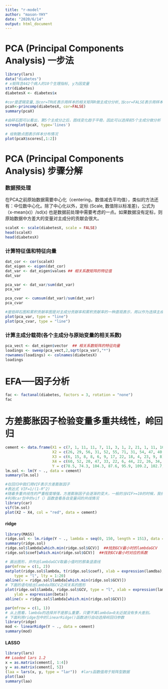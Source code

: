 ```yaml
---
title: "r-model"
author: "mason-YHY"
date: "2020/6/14"
output: html_document
---
```


PCA (Principal Components Analysis) 一步法
===========================================================
```r
library(lars)
data("diabetes")
# x矩阵含442个病人的10个生理指标, y为因变量
str(diabetes)
diabetesX <- diabetes$x

#cor是逻辑变量,当cor=TRUE表示用样本的相关矩阵R做主成分分析,当cor=FALSE表示用样本的协方差阵S做主成分分
pcaX<-princomp(diabetesX, cor=FALSE)
summary(pcaX)

#由碎石图可以看出，第5个主成分之后，图线变化趋于平稳，因此可以选择前5个主成分做分析
screeplot(pcaX, type='lines')

# 绘制散点图表示样本分布情况
plot(pcaX$scores[,1:2])
```



PCA (Principal Components Analysis) 步骤分解
===========================================================
### 数据预处理

在PCA之前原始数据需要中心化（centering，数值减去平均值），类似的方法还有：中位数中心化。除了中心化以外，定标 (Scale, 数值除以标准差)，公式为（x-mean(x)）/sd(x) 也是数据前处理中需要考虑的一点。如果数据没有定标，则原始数据中方差大的变量对主成分的贡献会很大。

```r
scaleX <- scale(diabetesX, scale = FALSE)
head(scaleX)
head(diabetesX)
```

### 计算特征值和特征向量
```r
dat_cor <- cor(scaleX)
dat_eigen <- eigen(dat_cor)
dat_var <- dat_eigen$values ## 相关系数矩阵的特征值
dat_var

pca_var <- dat_var/sum(dat_var)
pca_var

pca_cvar <- cumsum(dat_var)/sum(dat_var)
pca_cvar

#崖低碎石图和累积贡献率图是对主成分贡献率和累积贡献率的一种直观表示，用以作为选择主成分个数的参考
plot(pca_var, type = "line")
plot(pca_cvar, type = "line")
```

### 计算主成分载荷(各个主成分与原始变量的相关系数)
```r
pca_vect <- dat_eigen$vector  ## 相关系数矩阵的特征向量
loadings <- sweep(pca_vect,2,sqrt(pca_var),"*")
rownames(loadings) <- colnames(diabetesX)
loadings
```

EFA-----因子分析
=========================================================
```r
fac <- factanal(diabetes, factors = 3, rotation = "none")
fac
```


方差膨胀因子检验变量多重共线性，岭回归
========================================================
```r
cement <- data.frame(X1 = c(7, 1, 11, 11, 7, 11, 3, 1, 2, 21, 1, 11, 10), 
                     X2 = c(26, 29, 56, 31, 52, 55, 71, 31, 54, 47, 40, 66, 68), 
                     X3 = c(6, 15, 8, 8, 6, 9, 17, 22, 18, 4, 23, 9, 8), 
                     X4 = c(60, 52, 20, 47, 33, 22, 6, 44, 22, 26, 34, 12, 12), 
                     Y = c(78.5, 74.3, 104.3, 87.6, 95.9, 109.2, 102.7, 72.5, 93.1, 115.9, 83.8, 113.3, 109.4))
lm.sol <- lm(Y ~ ., data = cement)
summary(lm.sol)

#在回归中我们用VIF表示方差膨胀因子
#表达式 VIF=1/(1-R^2)
#随着多重共线性的严重程度增强，方差膨胀因子会逐渐的变大，一般的当VIF>=10的时候，我们就可以认为存在严重多重共线性；
#利用car包中的vif（）函数查看各自变量间的共线情况
library(car)
vif(lm.sol)
plot(X2 ~ X4, col = "red", data = cement)
```

#### ridge
```r
library(MASS)
ridge.sol <- lm.ridge(Y ~ ., lambda = seq(0, 150, length = 151), data = cement, model = TRUE)
summary(ridge.sol)
ridge.sol$lambda[which.min(ridge.sol$GCV)]  ##找到GCV最小时的lambdaGCV
ridge.sol$coef[which.min(ridge.sol$GCV)]  ##找到GCV最小时对应的系数

# 画出图形，并作出lambdaGCV取最小值时的那条竖直线
par(mfrow = c(1, 2))
matplot(ridge.sol$lambda, t(ridge.sol$coef), xlab = expression(lamdba), ylab = "Cofficients", 
    type = "l", lty = 1:20)
abline(v = ridge.sol$lambda[which.min(ridge.sol$GCV)])
# 下面的语句绘出lambda同GCV之间关系的图形
plot(ridge.sol$lambda, ridge.sol$GCV, type = "l", xlab = expression(lambda), 
    ylab = expression(beta))
abline(v = ridge.sol$lambda[which.min(ridge.sol$GCV)])

par(mfrow = c(1, 1))
# 从上图看，lambda的选择并不是那么重要，只要不离lambda=0太近就没有多大差别。
# 下面利用ridge包中的linearRidge()函数进行自动选择岭回归参数
library(ridge)
mod <- linearRidge(Y ~ ., data = cement)
summary(mod)
```

#### LASSO
```r
library(lars)
## Loaded lars 1.2
x = as.matrix(cement[, 1:4])
y = as.matrix(cement[, 5])
(laa = lars(x, y, type = "lar"))  #lars函数值用于矩阵型数据
plot(laa)
summary(laa)
```